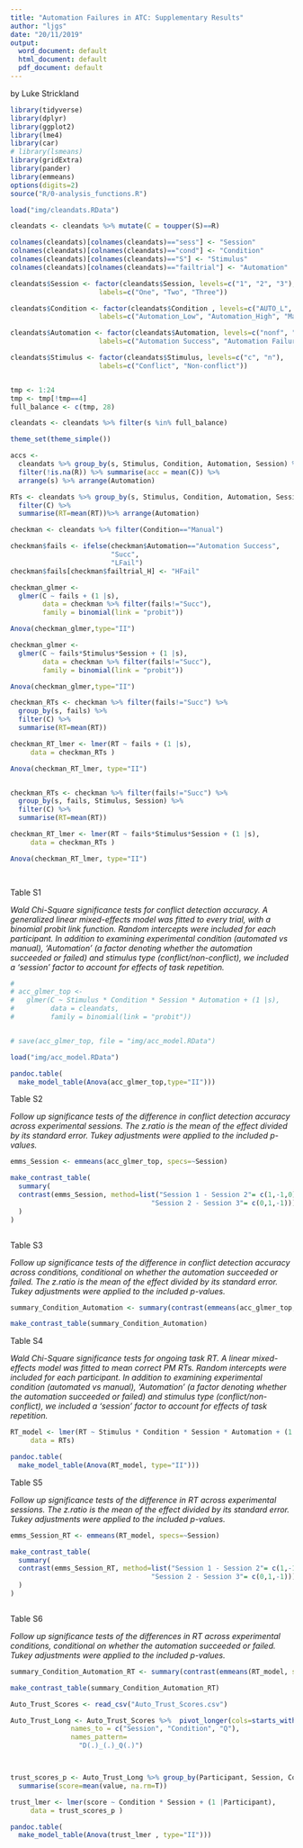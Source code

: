 ```yaml
---
title: "Automation Failures in ATC: Supplementary Results"
author: "ljgs"
date: "20/11/2019"
output:
  word_document: default
  html_document: default
  pdf_document: default
---
```

by Luke Strickland

```r
library(tidyverse)
library(dplyr)
library(ggplot2)
library(lme4)
library(car)
# library(lsmeans)
library(gridExtra)
library(pander)
library(emmeans)
options(digits=2)
source("R/0-analysis_functions.R")

load("img/cleandats.RData")

cleandats <- cleandats %>% mutate(C = toupper(S)==R)

colnames(cleandats)[colnames(cleandats)=="sess"] <- "Session"
colnames(cleandats)[colnames(cleandats)=="cond"] <- "Condition"
colnames(cleandats)[colnames(cleandats)=="S"] <- "Stimulus"
colnames(cleandats)[colnames(cleandats)=="failtrial"] <- "Automation"

cleandats$Session <- factor(cleandats$Session, levels=c("1", "2", "3"),
                      labels=c("One", "Two", "Three"))

cleandats$Condition <- factor(cleandats$Condition , levels=c("AUTO_L", "AUTO_H", "MANUAL"),
                      labels=c("Automation_Low", "Automation_High", "Manual"))

cleandats$Automation <- factor(cleandats$Automation, levels=c("nonf", "fail"),
                      labels=c("Automation Success", "Automation Failure"))

cleandats$Stimulus <- factor(cleandats$Stimulus, levels=c("c", "n"),
                      labels=c("Conflict", "Non-conflict"))


tmp <- 1:24
tmp <- tmp[!tmp==4]
full_balance <- c(tmp, 28) 

cleandats <- cleandats %>% filter(s %in% full_balance)

theme_set(theme_simple())

accs <-
  cleandats %>% group_by(s, Stimulus, Condition, Automation, Session) %>% 
  filter(!is.na(R)) %>% summarise(acc = mean(C)) %>%
  arrange(s) %>% arrange(Automation)

RTs <- cleandats %>% group_by(s, Stimulus, Condition, Automation, Session) %>% 
  filter(C) %>% 
  summarise(RT=mean(RT))%>% arrange(Automation)


```



```r

checkman <- cleandats %>% filter(Condition=="Manual")

checkman$fails <- ifelse(checkman$Automation=="Automation Success",
                         "Succ",
                         "LFail")
checkman$fails[checkman$failtrial_H] <- "HFail"

checkman_glmer <-
  glmer(C ~ fails + (1 |s),
        data = checkman %>% filter(fails!="Succ"),
        family = binomial(link = "probit"))

Anova(checkman_glmer,type="II")

checkman_glmer <-
  glmer(C ~ fails*Stimulus*Session + (1 |s),
        data = checkman %>% filter(fails!="Succ"),
        family = binomial(link = "probit"))

Anova(checkman_glmer,type="II")

checkman_RTs <- checkman %>% filter(fails!="Succ") %>% 
  group_by(s, fails) %>% 
  filter(C) %>% 
  summarise(RT=mean(RT))

checkman_RT_lmer <- lmer(RT ~ fails + (1 |s),
     data = checkman_RTs )

Anova(checkman_RT_lmer, type="II")


checkman_RTs <- checkman %>% filter(fails!="Succ") %>% 
  group_by(s, fails, Stimulus, Session) %>% 
  filter(C) %>% 
  summarise(RT=mean(RT))

checkman_RT_lmer <- lmer(RT ~ fails*Stimulus*Session + (1 |s),
     data = checkman_RTs )

Anova(checkman_RT_lmer, type="II")

                                       


```

Table S1

*Wald Chi-Square significance tests for conflict detection accuracy. A generalized linear
mixed-effects model was fitted to every trial, with a binomial probit link 
function. Random intercepts were included for each
participant. In addition to examining experimental condition (automated vs manual),
'Automation' (a factor denoting whether the automation succeeded or failed)
and stimulus type (conflict/non-conflict), 
we included a 'session' factor to account for
effects of task repetition.*

```r
# 
# acc_glmer_top <-
#   glmer(C ~ Stimulus * Condition * Session * Automation + (1 |s),
#         data = cleandats,
#         family = binomial(link = "probit"))


# save(acc_glmer_top, file = "img/acc_model.RData")

load("img/acc_model.RData")

pandoc.table(
  make_model_table(Anova(acc_glmer_top,type="II")))

```

Table S2

*Follow up significance tests of the difference in conflict detection accuracy
across experimental sessions. 
The z.ratio is the mean of the effect divided by its standard error.
Tukey adjustments were applied to the included p-values.*

```r

emms_Session <- emmeans(acc_glmer_top, specs=~Session)

make_contrast_table(
  summary(
  contrast(emms_Session, method=list("Session 1 - Session 2"= c(1,-1,0), 
                                   "Session 2 - Session 3"= c(0,1,-1)))
  )
)



```


Table S3

*Follow up significance tests of the difference in conflict detection accuracy
across conditions, conditional on whether the automation succeeded or failed. 
The z.ratio is the mean of the effect divided by its standard error.
Tukey adjustments were applied to the included p-values.*

```r

summary_Condition_Automation <- summary(contrast(emmeans(acc_glmer_top, specs=~Condition|Automation), method="pairwise"))

make_contrast_table(summary_Condition_Automation)  


```




Table S4

*Wald Chi-Square significance tests for ongoing task RT. A linear
mixed-effects model was fitted to mean correct PM RTs. Random intercepts were included for each
participant. In addition to examining experimental condition (automated vs manual),
'Automation' (a factor denoting whether the automation succeeded or failed)
and stimulus type (conflict/non-conflict), 
we included a 'session' factor to account for
effects of task repetition.*

```r

RT_model <- lmer(RT ~ Stimulus * Condition * Session * Automation + (1 |s),
     data = RTs)

pandoc.table(
  make_model_table(Anova(RT_model, type="II")))

```

Table S5

*Follow up significance tests of the difference in RT
across experimental sessions. 
The z.ratio is the mean of the effect divided by its standard error.
Tukey adjustments were applied to the included p-values.*

```r

emms_Session_RT <- emmeans(RT_model, specs=~Session)

make_contrast_table(
  summary(
  contrast(emms_Session_RT, method=list("Session 1 - Session 2"= c(1,-1,0), 
                                   "Session 2 - Session 3"= c(0,1,-1)))
  )
)



```


Table S6

*Follow up significance tests of the differences in RT across
experimental conditions, conditional on whether the automation
succeeded or failed. Tukey adjustments were applied to the included p-values.*

```r

summary_Condition_Automation_RT <- summary(contrast(emmeans(RT_model, specs=~Condition|Automation), method="pairwise"))

make_contrast_table(summary_Condition_Automation_RT) 

```


```r

Auto_Trust_Scores <- read_csv("Auto_Trust_Scores.csv")

Auto_Trust_Long <- Auto_Trust_Scores %>%  pivot_longer(cols=starts_with("D"), 
               names_to = c("Session", "Condition", "Q"),
               names_pattern=
                 "D(.)_(.)_Q(.)")



trust_scores_p <- Auto_Trust_Long %>% group_by(Participant, Session, Condition) %>% 
  summarise(score=mean(value, na.rm=T))

trust_lmer <- lmer(score ~ Condition * Session + (1 |Participant),
     data = trust_scores_p )

pandoc.table(
  make_model_table(Anova(trust_lmer , type="II")))


```

